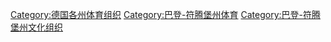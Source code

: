 [[Category:德国各州体育组织|Category:德国各州体育组织]]
[[Category:巴登-符腾堡州体育|Category:巴登-符腾堡州体育]]
[[Category:巴登-符腾堡州文化组织|Category:巴登-符腾堡州文化组织]]